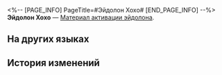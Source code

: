 <%-- [PAGE_INFO]
PageTitle=#Эйдолон Хохо#
[END_PAGE_INFO] --%>
{{Предмет Инфобокс
|id          = 11217
|Изображение = Предмет Эйдолон Хохо.png
|Тип         = Материал активации эйдолона
|Инвентарь   = 
|Редкость    = 5
|Эффект      = 
|Описание    = Материал для повышения уровня Эйдолона Хохо.
}}
'''Эйдолон Хохо''' — [[Материал активации эйдолона]].

==На других языках==
{{На других языках
|en   = Huohuo's Eidolon
|zhs  = 【藿藿】的星魂
|zht  = 【藿藿】的星魂
|ja   = 「フォフォ」の星魂
|ko   = [곽향]의 성혼
|es   = Eidolon de Huohuo
|fr   = Eidolon de Huohuo
|ru   = Эйдолон Хохо
|th   = Eidolon ของ Huohuo
|vi   = Tinh Hồn Huohuo
|de   = Huohuos Eidolon
|id   = Huohuo's Eidolon
|pt   = Eidolon de Huohuo
}}

==История изменений==
{{История изменений|3.5}}